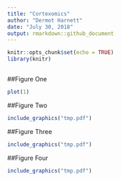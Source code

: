 ```yaml
---
title: "Cortexomics"
author: "Dermot Harnett"
date: "July 30, 2018"
output: rmarkdown::github_document
---
```



```r
knitr::opts_chunk$set(echo = TRUE)
library(knitr)
  
```

<!-- ## R Markdown -->

<!-- This is an R Markdown document. Markdown is a simple formatting syntax for authoring HTML, PDF, and MS Word documents. For more details on using R Markdown see <http://rmarkdown.rstudio.com>. -->


##Figure One
```r
plot(1)
```
##Figure Two
```r
include_graphics("tmp.pdf")
```
##Figure Three
```r
include_graphics("tmp.pdf")
```
##Figure Four
```r
include_graphics("tmp.pdf")
```

<!-- ```{r cars} -->
<!-- summary(cars) -->
<!-- ``` -->

<!-- ## Including Plots -->

<!-- You can also embed plots, for example: -->

<!-- ```{r pressure, echo=FALSE} -->
<!-- plot(pressure) -->
<!-- ``` -->

<!-- Note that the `echo = FALSE` parameter was added to the code chunk to prevent printing of the R code that generated the plot. -->
